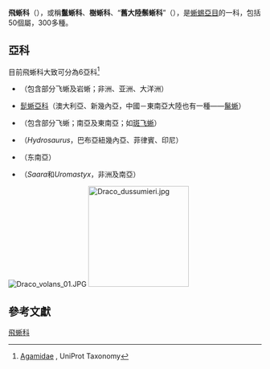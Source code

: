 {{Automatic Taxobox
| name = 飛蜥科
| image = MC_Siedleragame.jpg
| image_caption = Male {{tsl|en|Mwanza flat-headed rock agama||Mwanza flat-headed rock agama}} (''Agama mwanzae''), in the [[塞倫蓋蒂|Serengeti]], [[坦桑尼亚|Tanzania]]
| taxon = Agamidae
| authority = [[约翰·爱德华·格雷|Gray]], 1827<ref>''Dahms Tierleben''. www.dahmstierlrben.de/systematik/Reptilien/Squamata/Iguania/agamidae.</ref>
| subdivision_ranks = [[亞科|亞科]]
| subdivision = 6個亞科，見內文
}}

'''飛蜥科'''（{{lang-en|'''Agamidae'''}}），或稱'''鬣蜥科'''、'''樹蜥科'''、“'''舊大陸鬃蜥科'''”（{{lang-en|Old World arboreal lizards}}），是[[蜥蜴亞目|蜥蜴亞目]]的一科，包括50個屬，300多種。

==亞科==
目前飛蜥科大致可分為6亞科<ref>[https://www.uniprot.org/taxonomy/81953 Agamidae] {{Wayback|url=https://www.uniprot.org/taxonomy/81953 |date=20201206020422 }}, UniProt Taxonomy</ref>{{Verify source|date=November 2010}}
* {{tsl|en|Agaminae|鬣蜥亞科}}（包含部分飞蜥及岩蜥；非洲、亚洲、大洋洲）
* [[髭蜥亞科|髭蜥亞科]]（澳大利亞、新幾內亞，中國－東南亞大陸也有一種——[[鬣蜥|鬣蜥]]）
* {{tsl|en|Draconinae|飞蜥亞科}}（包含部分飞蜥；南亞及東南亞；如[[斑飞蜥|斑飞蜥]]）
* {{tsl|en|Hydrosaurinae||帆蜥亞科}}（''Hydrosaurus''，巴布亞紐幾內亞、菲律賓、印尼）
* {{tsl|en|Leiolepidinae|蠟皮蜥亞科}}（东南亞）
* {{tsl|en|Uromasticinae||王者蜥亞科}} （''Saara''和''Uromastyx''，非洲及南亞）

[[File:Draco_volans_01.JPG|thumb]]
[[File:Draco_dussumieri.jpg|200px]]

==參考文獻==
{{reflist}}
{{有鱗目}}
{{Taxonbar|from=Q191102}}

[[Category:飛蜥科|]]


{{lizard-stub}}